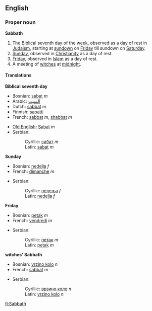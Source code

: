 ==English==
===Proper noun===
'''Sabbath'''

#The [[Biblical]] seventh [[day]] of the [[week]], observed as a day of rest in [[Judaism]], starting at [[sundown]] on [[Friday]] till sundown on [[Saturday]].
#[[Sunday]], observed in [[Christianity]] as a day of rest.
#[[Friday]], observed in [[Islam]] as a day of rest.
#A meeting of [[witch]]es at [[midnight]].

====Translations====
'''Biblical seventh day'''
{{top}}
*Bosnian: [[sabat]] ''m''
*Arabic: [[السبت]]
*Dutch: [[sabbat]] ''m''
*Finnish: [[sapatti]]
*French: [[sabbat]] ''m'', [[shabbat]] ''m''
{{mid}}
*[[Old English]]: [[Sabat]] ''m''
*Serbian:
*:Cyrillic: [[сабат]] ''m''
*:Latin: [[sabat]] ''m''
{{bottom}}

'''Sunday'''
{{top}}
*Bosnian: [[nedelja]] ''f''
*French: [[dimanche]] ''m''
{{mid}}
*Serbian:
*:Cyrillic: [[недеља]] ''f''
*:Latin: [[nedelja]] ''f''
{{bottom}}

'''Friday'''
{{top}}
*Bosnian: [[petak]] ''m''
*French: [[vendredi]] ''m''
{{mid}}
*Serbian:
*:Cyrillic: [[петак]] ''m''
*:Latin: [[petak]] ''m''
{{bottom}}

'''witches' Sabbath'''
{{top}}
*Bosnian: [[vrzino kolo]] ''n''
*French: [[sabbat]] ''m''
{{mid}}
*Serbian:
*:Cyrillic: [[врзино коло]] ''n''
*:Latin: [[vrzino kolo]] ''n''
{{bottom}}

[[fi:Sabbath]]